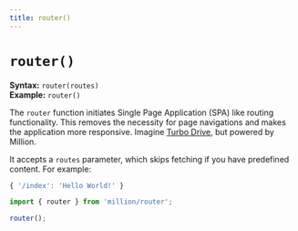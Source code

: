 ```yaml
---
title: router()
---
```


# `router()`

**Syntax:** `router(routes)`\
**Example:** `router()`

The `router` function initiates Single Page Application (SPA) like routing functionality. This removes the necessity for page navigations and makes the application more responsive. Imagine [Turbo Drive](https://turbo.hotwired.dev/reference/drive), but powered by Million.

It accepts a `routes` parameter, which skips fetching if you have predefined content. For example:

```js
{ '/index': 'Hello World!' }
```

```js
import { router } from 'million/router';

router();
```
